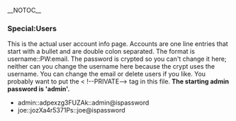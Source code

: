 __NOTOC__
===Special:Users===

This is the actual user account info page. Accounts are one line entries that start with a bullet and are double colon separated.  The format is username::PW:email. The password is crypted so you can't change it here; neither can you change the username here because the crypt uses the username. You can change the email or delete users if you like.  You probably want to put the < !--PRIVATE--> tag in this file.  '''The starting admin password is 'admin'.'''

*admin::adpexzg3FUZAk::admin@ispassword
*joe::jozXa4r5371Ps::joe@ispassword